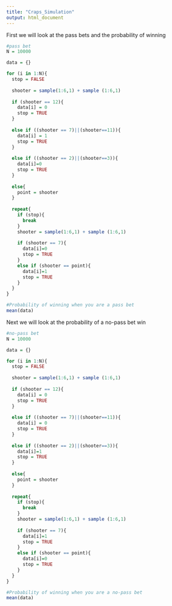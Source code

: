 ```yaml
---
title: "Craps_Simulation"
output: html_document
---
```


First we will look at the pass bets and the probability of winning

```r
#pass bet
N = 10000

data = {}

for (i in 1:N){
  stop = FALSE
  
  shooter = sample(1:6,1) + sample (1:6,1)
  
  if (shooter == 12){
    data[i] = 0
    stop = TRUE
  }
  
  else if ((shooter == 7)||(shooter==11)){
    data[i] = 1
    stop = TRUE
  }
  
  else if ((shooter == 2)||(shooter==3)){
    data[i]=0
    stop = TRUE
  }
  
  else{
    point = shooter
  }
  
  repeat{
    if (stop){
      break
    }
    shooter = sample(1:6,1) + sample (1:6,1)
    
    if (shooter == 7){
      data[i]=0
      stop = TRUE
    }
    else if (shooter == point){
      data[i]=1
      stop = TRUE
    }
  }
}

#Probability of winning when you are a pass bet
mean(data)
```



Next we will look at the probability of a no-pass bet win
```r
#no-pass bet
N = 10000

data = {}

for (i in 1:N){
  stop = FALSE
  
  shooter = sample(1:6,1) + sample (1:6,1)
  
  if (shooter == 12){
    data[i] = 0
    stop = TRUE
  }
  
  else if ((shooter == 7)||(shooter==11)){
    data[i] = 0
    stop = TRUE
  }
  
  else if ((shooter == 2)||(shooter==3)){
    data[i]=1
    stop = TRUE
  }
  
  else{
    point = shooter
  }
  
  repeat{
    if (stop){
      break
    }
    shooter = sample(1:6,1) + sample (1:6,1)
    
    if (shooter == 7){
      data[i]=1
      stop = TRUE
    }
    else if (shooter == point){
      data[i]=0
      stop = TRUE
    }
  }
}

#Probability of winning when you are a no-pass bet
mean(data)
```